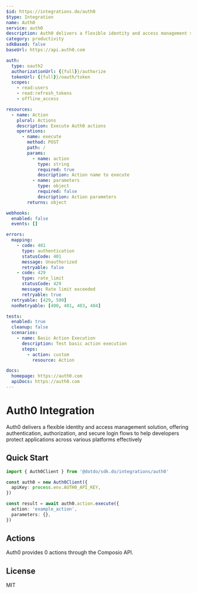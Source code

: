 ```yaml
---
$id: https://integrations.do/auth0
$type: Integration
name: Auth0
service: auth0
description: Auth0 delivers a flexible identity and access management solution, offering authentication, authorization, and secure login flows to help developers protect applications across various platforms effectively
category: productivity
sdkBased: false
baseUrl: https://api.auth0.com

auth:
  type: oauth2
  authorizationUrl: {{full}}/authorize
  tokenUrl: {{full}}/oauth/token
  scopes:
    - read:users
    - read:refresh_tokens
    - offline_access

resources:
  - name: Action
    plural: Actions
    description: Execute Auth0 actions
    operations:
      - name: execute
        method: POST
        path: /
        params:
          - name: action
            type: string
            required: true
            description: Action name to execute
          - name: parameters
            type: object
            required: false
            description: Action parameters
        returns: object

webhooks:
  enabled: false
  events: []

errors:
  mapping:
    - code: 401
      type: authentication
      statusCode: 401
      message: Unauthorized
      retryable: false
    - code: 429
      type: rate_limit
      statusCode: 429
      message: Rate limit exceeded
      retryable: true
  retryable: [429, 500]
  nonRetryable: [400, 401, 403, 404]

tests:
  enabled: true
  cleanup: false
  scenarios:
    - name: Basic Action Execution
      description: Test basic action execution
      steps:
        - action: custom
          resource: Action

docs:
  homepage: https://auth0.com
  apiDocs: https://auth0.com
---
```


# Auth0 Integration

Auth0 delivers a flexible identity and access management solution, offering authentication, authorization, and secure login flows to help developers protect applications across various platforms effectively

## Quick Start

```typescript
import { Auth0Client } from '@dotdo/sdk.do/integrations/auth0'

const auth0 = new Auth0Client({
  apiKey: process.env.AUTH0_API_KEY,
})

const result = await auth0.action.execute({
  action: 'example_action',
  parameters: {},
})
```

## Actions

Auth0 provides 0 actions through the Composio API.

## License

MIT
